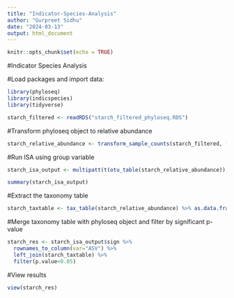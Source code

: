 ```yaml
---
title: "Indicator-Species-Analysis"
author: "Gurpreet Sidhu"
date: "2024-03-13"
output: html_document
---
```


```r
knitr::opts_chunk$set(echo = TRUE)
```

#Indicator Species Analysis

#Load packages and import data:
```r
library(phyloseq)
library(indicspecies)
library(tidyverse)

starch_filtered <- readRDS("starch_filtered_phyloseq.RDS")
```

#Transform phyloseq object to relative abundance
```r
starch_relative_abundance <- transform_sample_counts(starch_filtered, fun=function(x) x/sum(x))
```

#Run ISA using group variable
```r
starch_isa_output <- multipatt(t(otu_table(starch_relative_abundance)), cluster = sample_data(starch_relative_abundance)$group)

summary(starch_isa_output)
```

#Extract the taxonomy table
```r
starch_taxtable <- tax_table(starch_relative_abundance) %>% as.data.frame() %>% rownames_to_column(var="ASV")
```

#Merge taxonomy table with phyloseq object and filter by significant p-value
```r
starch_res <- starch_isa_output$sign %>%
  rownames_to_column(var="ASV") %>%
  left_join(starch_taxtable) %>%
  filter(p.value<0.05)
```

#View results
```r
view(starch_res)
```
